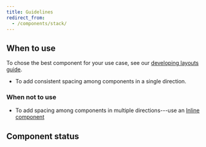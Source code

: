 ```yaml
---
title: Guidelines
redirect_from:
  - /components/stack/
---
```


<ReactExample exampleId="Stack-default" />

## When to use

To chose the best component for your use case,
see our [developing layouts guide](/development//guides/developing-layouts/).

- To add consistent spacing among components in a single direction.

### When not to use

- To add spacing among components in multiple directions---use
  an [Inline component](/components/layout/inline/)

## Component status

<ComponentStatus component="Stack" />
